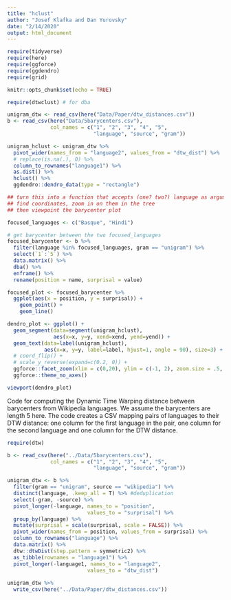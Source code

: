 ```yaml
---
title: "hclust"
author: "Josef Klafka and Dan Yurovsky"
date: "2/14/2020"
output: html_document
---
```


```r
require(tidyverse)
require(here)
require(ggforce)
require(ggdendro)
require(grid)

knitr::opts_chunk$set(echo = TRUE)
```

```r
require(dtwclust) # for dba

unigram_dtw <- read_csv(here("Data/Paper/dtw_distances.csv"))
b <- read_csv(here("Data/5barycenters.csv"),
              col_names = c("1", "2", "3", "4", "5",
                            "language", "source", "gram"))

unigram_hclust <- unigram_dtw %>%
  pivot_wider(names_from = "language2", values_from = "dtw_dist") %>%
  # replace(is.na(.), 0) %>%
  column_to_rownames("language1") %>%
  as.dist() %>%
  hclust() %>%
  ggdendro::dendro_data(type = "rectangle")

## turn this into a function that accepts (one? two?) language as argument.
## find coordinates, zoom in on them in the tree
## then viewpoint the barycenter plot

focused_languages <- c("Basque", "Hindi")

# get barycenter between the two focused_languages
focused_barycenter <- b %>%
  filter(language %in% focused_languages, gram == "unigram") %>%
  select(`1`:`5`) %>%
  data.matrix() %>%
  dba() %>%
  enframe() %>%
  rename(position = name, surprisal = value)

focused_plot <- focused_barycenter %>%
  ggplot(aes(x = position, y = surprisal)) +
    geom_point() +
    geom_line()

dendro_plot <- ggplot() +
  geom_segment(data=segment(unigram_hclust),
               aes(x=x, y=y, xend=xend, yend=yend)) +
  geom_text(data=label(unigram_hclust),
            aes(x=x, y=y, label=label, hjust=1, angle = 90), size=3) +
  # coord_flip() +
  # scale_y_reverse(expand=c(0.2, 0)) +
  ggforce::facet_zoom(xlim = c(0,20), ylim = c(-1, 2), zoom.size = .5, show.area = T) +
  ggforce::theme_no_axes()

viewport(dendro_plot)
```

Code for computing the Dynamic Time Warping distance between barycenters from Wikipedia languages. We assume the barycenters are length 5 here. The code creates a CSV mapping pairs of languages to their DTW distance: one column for the first language in the pair, one column for the second language and one column for the DTW distance.
```r
require(dtw)

b <- read_csv(here("../Data/5barycenters.csv"),
              col_names = c("1", "2", "3", "4", "5",
                            "language", "source", "gram"))

unigram_dtw <- b %>%
  filter(gram == "unigram", source == "wikipedia") %>%
  distinct(language, .keep_all = T) %>% #deduplication
  select(-gram, -source) %>%
  pivot_longer(-language, names_to = "position",
                          values_to = "surprisal") %>%
  group_by(language) %>%
  mutate(surprisal = scale(surprisal, scale = FALSE)) %>%
  pivot_wider(names_from = position, values_from = surprisal) %>%
  column_to_rownames("language") %>%
  data.matrix() %>%
  dtw::dtwDist(step.pattern = symmetric2) %>%
  as_tibble(rownames = "language1") %>%
  pivot_longer(-language1, names_to = "language2",
                          values_to = "dtw_dist")
  
unigram_dtw %>%
  write_csv(here("../Data/Paper/dtw_distances.csv"))
```
